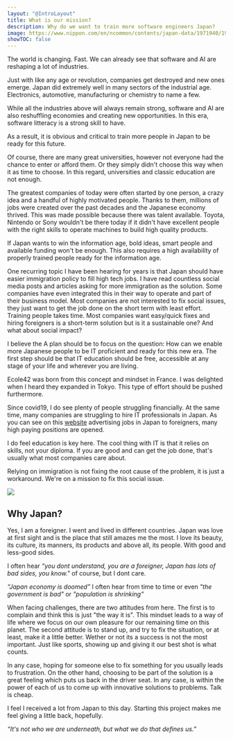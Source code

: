 ```yaml
---
layout: "@IntroLayout"
title: What is our mission?
description: Why do we want to train more software engineers Japan?
image: https://www.nippon.com/en/ncommon/contents/japan-data/1971940/1971940.jpg
showTOC: false
---
```

The world is changing. Fast. We can already see that software and AI are reshaping a lot of industries.

Just with like any age or revolution, companies get destroyed and new ones emerge. Japan did extremely well in many sectors of the industrial age. Electronics, automotive, manufacturing or chemistry to name a few.

While all the industries above will always remain strong, software and AI are also reshuffling economies and creating new opportunities. In this era, software litteracy is a strong skill to have.

As a result, it is obvious and critical to train more people in Japan to be ready for this future.

Of course, there are many great universities, however not everyone had the chance to enter or afford them. Or they simply didn't choose this way when it as time to choose. In this regard, universities and classic education are not enough.

The greatest companies of today were often started by one person, a crazy idea and a handful of highly motivated people. Thanks to them, millions of jobs were created over the past decades and the Japanese economy thrived. This was made possible because there was talent available. Toyota, Nintendo or Sony wouldn't be there today if it didn't have excellent people with the right skills to operate machines to build high quality products.

If Japan wants to win the information age, bold ideas, smart people and available funding won't be enough. This also requires a high availability of properly trained people ready for the information age.

One recurring topic I have been hearing for years is that Japan should have easier immigration policy to fill high tech jobs. I have read countless social media posts and articles asking for more immigration as the solution. Some companies have even integrated this in their way to operate and part of their business model. Most companies are not interested to fix social issues, they just want to get the job done on the short term with least effort. Training people takes time. Most companies want easy/quick fixes and hiring foreigners is a short-term solution but is it a sustainable one? And what about social impact?

I believe the A plan should be to focus on the question: How can we enable more Japanese people to be IT proficient and ready for this new era. The first step should be that IT education should be free, accessible at any stage of your life and wherever you are living.

Ecole42 was born from this concept and mindset in France. I was delighted when I heard they expanded in Tokyo. This type of effort should be pushed furthermore.

Since covid19, I do see plenty of people struggling financially. At the same time, many companies are struggling to hire IT professionals in Japan. As you can see on this [website](https://japan-dev.com/backend-jobs-in-japan) advertising jobs in Japan to foreigners, many high paying positions are opened.

I do feel education is key here. The cool thing with IT is that it relies on skills, not your diploma. If you are good and can get the job done, that's usually what most companies care about.

Relying on immigration is not fixing the root cause of the problem, it is just a workaround. We're on a mission to fix this social issue.

![](https://www.sciencealert.com/images/2022/08/YoungJapaneseChildrenWalking.jpg)

## Why Japan?

Yes, I am a foreigner. I went and lived in different countries. Japan was love at first sight and is the place that still amazes me the most. I love its beauty, its culture, its manners, its products and above all, its people. With good and less-good sides.

I often hear _“you dont understand, you are a foreigner, Japan has lots of bad sides, you know."_ of course, but I dont care.

_“Japan economy is doomed”_ I often hear from time to time or even _"the government is bad"_ or _"population is shrinking"_

When facing challenges, there are two attitudes from here. The first is to complain and think this is just "the way it is". This mindset leads to a way of life where we focus on our own pleasure for our remaining time on this planet. The second attitude is to stand up, and try to fix the situation, or at least, make it a little better. Wether or not its a success is not the most important. Just like sports, showing up and giving it our best shot is what counts.

In any case, hoping for someone else to fix something for you usually leads to frustration. On the other hand, choosing to be part of the solution is a great feeling which puts us back in the driver seat. In any case, is within the power of each of us to come up with innovative solutions to problems. Talk is cheap.

I feel I received a lot from Japan to this day. Starting this project makes me feel giving a little back, hopefully.

_“It's not who we are underneath, but what we do that defines us.”_